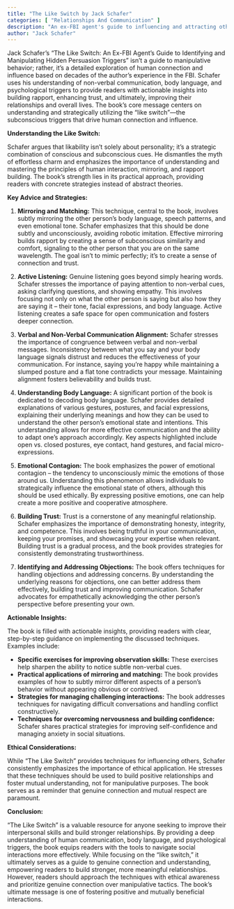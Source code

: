 ```yaml
---
title: "The Like Switch by Jack Schafer"
categories: [ "Relationships And Communication" ]
description: "An ex-FBI agent's guide to influencing and attracting others"
author: "Jack Schafer"
---
```

Jack Schafer's "The Like Switch: An Ex-FBI Agent's Guide to Identifying and Manipulating Hidden Persuasion Triggers" isn't a guide to manipulative behavior; rather, it's a detailed exploration of human connection and influence based on decades of the author's experience in the FBI. Schafer uses his understanding of non-verbal communication, body language, and psychological triggers to provide readers with actionable insights into building rapport, enhancing trust, and ultimately, improving their relationships and overall lives.  The book's core message centers on understanding and strategically utilizing the "like switch"—the subconscious triggers that drive human connection and influence.

**Understanding the Like Switch:**

Schafer argues that likability isn't solely about personality; it's a strategic combination of conscious and subconscious cues.  He dismantles the myth of effortless charm and emphasizes the importance of understanding and mastering the principles of human interaction, mirroring, and rapport building.  The book's strength lies in its practical approach, providing readers with concrete strategies instead of abstract theories.

**Key Advice and Strategies:**

1. **Mirroring and Matching:** This technique, central to the book, involves subtly mirroring the other person's body language, speech patterns, and even emotional tone.  Schafer emphasizes that this should be done subtly and unconsciously, avoiding robotic imitation.  Effective mirroring builds rapport by creating a sense of subconscious similarity and comfort, signaling to the other person that you are on the same wavelength.  The goal isn't to mimic perfectly; it's to create a sense of connection and trust.

2. **Active Listening:**  Genuine listening goes beyond simply hearing words.  Schafer stresses the importance of paying attention to non-verbal cues, asking clarifying questions, and showing empathy.  This involves focusing not only on what the other person is saying but also how they are saying it – their tone, facial expressions, and body language.  Active listening creates a safe space for open communication and fosters deeper connection.

3. **Verbal and Non-Verbal Communication Alignment:**  Schafer stresses the importance of congruence between verbal and non-verbal messages.  Inconsistency between what you say and your body language signals distrust and reduces the effectiveness of your communication.  For instance, saying you're happy while maintaining a slumped posture and a flat tone contradicts your message.  Maintaining alignment fosters believability and builds trust.

4. **Understanding Body Language:**  A significant portion of the book is dedicated to decoding body language.  Schafer provides detailed explanations of various gestures, postures, and facial expressions, explaining their underlying meanings and how they can be used to understand the other person's emotional state and intentions.  This understanding allows for more effective communication and the ability to adapt one's approach accordingly.  Key aspects highlighted include open vs. closed postures, eye contact, hand gestures, and facial micro-expressions.

5. **Emotional Contagion:**  The book emphasizes the power of emotional contagion – the tendency to unconsciously mimic the emotions of those around us.  Understanding this phenomenon allows individuals to strategically influence the emotional state of others, although this should be used ethically. By expressing positive emotions, one can help create a more positive and cooperative atmosphere.

6. **Building Trust:** Trust is a cornerstone of any meaningful relationship.  Schafer emphasizes the importance of demonstrating honesty, integrity, and competence.  This involves being truthful in your communication, keeping your promises, and showcasing your expertise when relevant. Building trust is a gradual process, and the book provides strategies for consistently demonstrating trustworthiness.

7. **Identifying and Addressing Objections:**  The book offers techniques for handling objections and addressing concerns.  By understanding the underlying reasons for objections, one can better address them effectively, building trust and improving communication.  Schafer advocates for empathetically acknowledging the other person's perspective before presenting your own.

**Actionable Insights:**

The book is filled with actionable insights, providing readers with clear, step-by-step guidance on implementing the discussed techniques.  Examples include:

* **Specific exercises for improving observation skills:** These exercises help sharpen the ability to notice subtle non-verbal cues.
* **Practical applications of mirroring and matching:** The book provides examples of how to subtly mirror different aspects of a person's behavior without appearing obvious or contrived.
* **Strategies for managing challenging interactions:** The book addresses techniques for navigating difficult conversations and handling conflict constructively.
* **Techniques for overcoming nervousness and building confidence:**  Schafer shares practical strategies for improving self-confidence and managing anxiety in social situations.

**Ethical Considerations:**

While "The Like Switch" provides techniques for influencing others, Schafer consistently emphasizes the importance of ethical application. He stresses that these techniques should be used to build positive relationships and foster mutual understanding, not for manipulative purposes.  The book serves as a reminder that genuine connection and mutual respect are paramount.

**Conclusion:**

"The Like Switch" is a valuable resource for anyone seeking to improve their interpersonal skills and build stronger relationships.  By providing a deep understanding of human communication, body language, and psychological triggers, the book equips readers with the tools to navigate social interactions more effectively.  While focusing on the "like switch," it ultimately serves as a guide to genuine connection and understanding, empowering readers to build stronger, more meaningful relationships.  However, readers should approach the techniques with ethical awareness and prioritize genuine connection over manipulative tactics. The book's ultimate message is one of fostering positive and mutually beneficial interactions.

